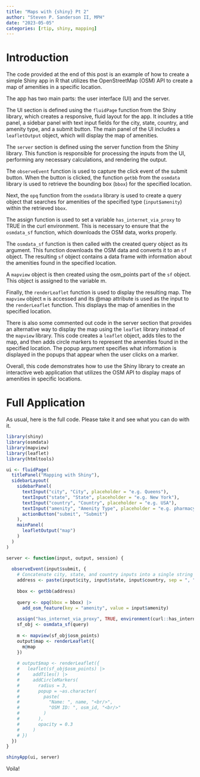 ```yaml
---
title: "Maps with {shiny} Pt 2"
author: "Steven P. Sanderson II, MPH"
date: "2023-05-05"
categories: [rtip, shiny, mapping]
---
```


# Introduction

The code provided at the end of this post is an example of how to create a simple Shiny app in R that utilizes the OpenStreetMap (OSM) API to create a map of amenities in a specific location.

The app has two main parts: the user interface (UI) and the server.

The UI section is defined using the `fluidPage` function from the Shiny library, which creates a responsive, fluid layout for the app. It includes a title panel, a sidebar panel with text input fields for the city, state, country, and amenity type, and a submit button. The main panel of the UI includes a `leafletOutput` object, which will display the map of amenities.

The `server` section is defined using the server function from the Shiny library. This function is responsible for processing the inputs from the UI, performing any necessary calculations, and rendering the output.

The `observeEvent` function is used to capture the click event of the submit button. When the button is clicked, the function `getbb` from the `osmdata` library is used to retrieve the bounding box (`bbox`) for the specified location.

Next, the `opq` function from the `osmdata` library is used to create a query object that searches for amenities of the specified type (`input$amenity`) within the retrieved `bbox`.

The assign function is used to set a variable `has_internet_via_proxy` to TRUE in the curl environment. This is necessary to ensure that the `osmdata_sf` function, which downloads the OSM data, works properly.

The `osmdata_sf` function is then called with the created query object as its argument. This function downloads the OSM data and converts it to an `sf` object. The resulting `sf` object contains a data frame with information about the amenities found in the specified location.

A `mapview` object is then created using the osm_points part of the `sf` object. This object is assigned to the variable m.

Finally, the `renderLeaflet` function is used to display the resulting map. The `mapview` object `m` is accessed and its @map attribute is used as the input to the `renderLeaflet` function. This displays the map of amenities in the specified location.

There is also some commented out code in the server section that provides an alternative way to display the map using the `leaflet` library instead of the `mapview` library. This code creates a `leaflet` object, adds tiles to the map, and then adds circle markers to represent the amenities found in the specified location. The popup argument specifies what information is displayed in the popups that appear when the user clicks on a marker.

Overall, this code demonstrates how to use the Shiny library to create an interactive web application that utilizes the OSM API to display maps of amenities in specific locations.

# Full Application

As usual, here is the full code. Please take it and see what you can do with it.

```r
library(shiny)
library(osmdata)
library(mapview)
library(leaflet)
library(htmltools)

ui <- fluidPage(
  titlePanel("Mapping with Shiny"),
  sidebarLayout(
    sidebarPanel(
      textInput("city", "City", placeholder = "e.g. Queens"),
      textInput("state", "State", placeholder = "e.g. New York"),
      textInput("country", "Country", placeholder = "e.g. USA"),
      textInput("amenity", "Amenity Type", placeholder = "e.g. pharmacy"),
      actionButton("submit", "Submit")
    ),
    mainPanel(
      leafletOutput("map")
    )
  )
)

server <- function(input, output, session) {
  
  observeEvent(input$submit, {
    # Concatenate city, state, and country inputs into a single string
    address <- paste(input$city, input$state, input$country, sep = ", ")
    
    bbox <- getbb(address)
    
    query <- opq(bbox = bbox) |>
      add_osm_feature(key = "amenity", value = input$amenity)
    
    assign("has_internet_via_proxy", TRUE, environment(curl::has_internet))
    sf_obj <- osmdata_sf(query)
    
    m <- mapview(sf_obj$osm_points)
    output$map <- renderLeaflet({
      m@map
    })
    
    # output$map <- renderLeaflet({
    #   leaflet(sf_obj$osm_points) |>
    #     addTiles() |>
    #     addCircleMarkers(
    #       radius = 3, 
    #       popup = ~as.character(
    #         paste(
    #           "Name: ", name, "<br/>",
    #           "OSM ID: ", osm_id, "<br/>"
    #         )
    #       ),
    #       opacity = 0.3
    #     )
    # })
  })
}

shinyApp(ui, server)
```

Voila!